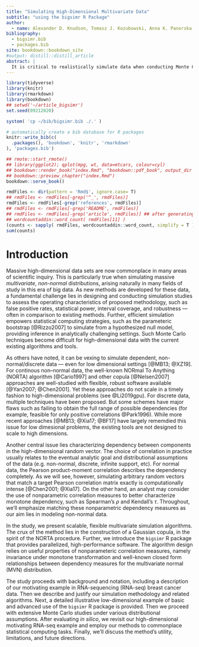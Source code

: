 ```yaml
--- 
title: "Simulating High-Dimensional Multivariate Data"
subtitle: "using the bigsimr R Package"
author:
  - name: Alexander D. Knudson, Tomasz J. Kozubowski, Anna K. Panorska, Juli Petereit, and Alfred G. Schissler
bibliography:
  - bigsimr.bib
  - packages.bib
site: bookdown::bookdown_site
#output: distill::distill_article
abstract: |
  It is critical to realistically simulate data when conducting Monte Carlo studies and methods. But measurements are often correlated and high dimensional in this era of big data, such as data obtained through high-throughput biomedical experiments. Due to computational complexity and a lack of user-friendly software available to simulate these massive multivariate constructions, researchers may resort to simulation designs that posit independence. This greatly diminishes insights into the empirical operating characteristics of any proposed methodology, such as false positive rates, statistical power, interval coverage, and robustness. This article introduces the `bigsimr` R package that provides a flexible, scaleable procedure to simulate high-dimensional random vectors with given marginal characteristics and dependency measures. We'll describe the functions included in the package, including multi-core and graphical-processing-unit accelerated algorithms to simulate random vectors, estimate correlation matrices, and find close positive semi-definite matrices. Finally, we demonstrate the power of `bigsimr` by applying these functions to our motivating dataset --- RNA-sequencing data obtained from breast cancer tumor samples with sample size $n=1212$ patients and dimension $d>1000$.
---
```


<!-- keywords simulation multivariate models high-dimensional data R packages -->

```r
library(tidyverse)
library(knitr)
library(rmarkdown)
library(bookdown)
## setwd('~/article_bigsimr')
set.seed(09212020)
```

```r
system( 'cp ~/bib/bigsimr.bib ./.' )
```

```r
# automatically create a bib database for R packages
knitr::write_bib(c(
  .packages(), 'bookdown', 'knitr', 'rmarkdown'
), 'packages.bib')
```

```r
## rmote::start_rmote()
## library(ggplot2); qplot(mpg, wt, data=mtcars, colour=cyl)
## bookdown::render_book("index.Rmd", "bookdown::pdf_book", output_dir = "pdf")
## bookdown::preview_chapter("index.Rmd")
bookdown::serve_book()
```

```r
rmdFiles <- dir(pattern = 'Rmd$', ignore.case= T)
## rmdFiles <- rmdFiles[-grep('^_', rmdFiles)]
rmdFiles <- rmdFiles[-grep('references', rmdFiles)]
## rmdFiles <- rmdFiles[-grep('README', rmdFiles)]
## rmdFiles <- rmdFiles[-grep('article', rmdFiles)] ## after generating a single document
## wordcountaddin::word_count( rmdFiles[11] )
(counts <- sapply( rmdFiles, wordcountaddin::word_count, simplify = T ))
sum(counts)
```

# Introduction

Massive high-dimensional data sets are now commonplace in many areas of scientific inquiry.
This is particularly true when simulating massive *multivariate*, *non-normal* distributions, arising naturally in many fields of study in this era of big data.
As new methods are developed for these data, a fundamental challenge lies in designing and conducting simulation studies to assess the operating characteristics of proposed methodology, such as false positive rates, statistical power, interval coverage, and robustness --- often in comparison to existing methods.
Further, efficient simulation empowers statistical computing strategies, such as the parameteric bootstrap [@Rizzo2007] to simulate from a hypothesized null model, providing inference in analytically challenging settings.
Such Monte Carlo techniques become difficult for high-dimensional data with the current existing algorithms and tools.

As others have noted, it can be vexing to simulate dependent, non-normal/discrete data ---  even for low dimensional settings [@MB13; @XZ19].
For continous non--normal data, the well-known NORmal To Anything (NORTA) algorithm [@Cario1997] and other copula [@Nelsen2007] approaches are well-studied with flexible, robust software available [@Yan2007; @Chen2001].
Yet these approaches do not scale in a timely fashion to high-dimensional problems (see @Li2019gpu). 
For discrete data, multiple techniques have been proposed.
But some schemes have major flaws such as failing to obtain the full range of possible dependencies (for example, feasible for only positive correlations @Park1996). 
While more recent approaches [@MB13; @Xia17; @BF17] have largely rememdied this issue for low dimesional problems, the existing tools are not designed to scale to high dimensions.

Another central issue lies characterizing dependency between components in the high-dimensional random vector.
The choice of correlation in practice usually relates to the eventual analytic goal and distributional assumptions of the data (e.g. non-normal, discrete, infinite support, etc). 
<!-- Here we propose a scheme that ignores the analytic goal --- and, instead, aims to match the empirically-derived estimated correlation data and marginal characteristics.  -->
For normal data, the Pearson product-moment correlation describes the dependency completely.
As we will see, however, simulating arbitrary random vectors that match a target Pearson correlation matrix exactly is computationally intense [@Chen2001; @Xia17]. 
On the other hand, an analyst may consider the use of nonparametric correlation measures to better characterize monotone dependency, such as Spearman's $\rho$ and Kendall's $\tau$.
Throughout, we'll emphasize matching these nonparametric dependency measures as our aim lies in modeling non-normal data.

In the study, we present scalable, flexible multivariate simulation algorithms. 
The crux of the method lies in the construction of a Gaussian copula, in the spirit of the NORTA procedure.
Further, we introduce the `bigsimr` R package that provides parallelized, high-performance software.
The algorithm design relies on useful properties of nonparameteric correlation measures, namely invariance under monotone transformation and well-known closed form relationships between dependency measures for the multivariate normal (MVN) distribution. 

The study proceeds with background and notation, including a description of our motivating example in RNA-sequencing (RNA-seq) breast cancer data.
Then we describe and justify our simulation methodology and related algorithms.
Next, a detailed illustrative low-dimensional example of basic and advanced use of the `bigsimr` R package is provided.
Then we proceed with extensive Monte Carlo studies under various distributional assumptions.
After evaluating *in silico*, we revisit our high-dimensional motivating RNA-seq example and employ our methods to commonplace statistical computing tasks.
Finally, we'll discuss the method's utility, limitations, and future directions.
